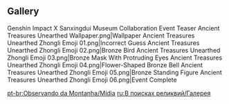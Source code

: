 {{Event Tabs
}}

==Gallery==
<gallery>
Genshin Impact X Sanxingdui Museum Collaboration Event Teaser
Ancient Treasures Unearthed Wallpaper.png|Wallpaper
Ancient Treasures Unearthed Zhongli Emoji 01.png|Incorrect Guess
Ancient Treasures Unearthed Zhongli Emoji 02.png|Bronze Bird
Ancient Treasures Unearthed Zhongli Emoji 03.png|Bronze Mask With Protruding Eyes
Ancient Treasures Unearthed Zhongli Emoji 04.png|Flower-Shaped Bronze Bell
Ancient Treasures Unearthed Zhongli Emoji 05.png|Bronze Standing Figure
Ancient Treasures Unearthed Zhongli Emoji 06.png|Event Complete
</gallery>

[[pt-br:Observando da Montanha/Mídia]]
[[ru:В поисках реликвий/Галерея]]